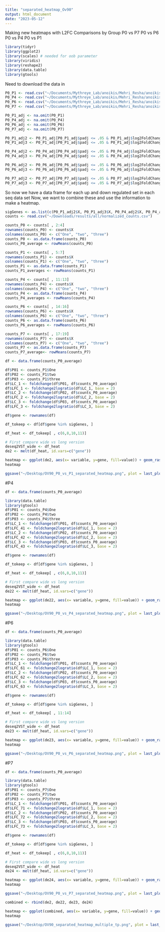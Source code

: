 ```yaml
---
title: "separated_heatmap_Ov90"
output: html_document
date: "2023-05-12"
---
```

Making new heatmaps with L2FC 
Comparisons by Group 
P0 vs P7
P0 vs P6
P0 vs P4
P0 vs P1 

```r
library(tidyr)
library(ggplot2)
library(scales) # needed for oob parameter
library(viridis)
library(reshape2)
library(data.table)
library(gtools)
```

Need to download the data in 
```r
P0_P1 <- read.csv("~/Documents/Mythreye_Lab/anoikis/Mehri_Resha/anoikis/resLFC1_5_0vs1.csv")
P0_P4 <- read.csv("~/Documents/Mythreye_Lab/anoikis/Mehri_Resha/anoikis/resLFC1_5_0vs4.csv")
P0_P6 <- read.csv("~/Documents/Mythreye_Lab/anoikis/Mehri_Resha/anoikis/resLFC1_5_0vs6.csv")
P0_P7 <- read.csv("~/Documents/Mythreye_Lab/anoikis/Mehri_Resha/anoikis/resLFC1_5_0vs7.csv")
```

```r
P0_P1_adj <- na.omit(P0_P1)
P0_P4_adj <- na.omit(P0_P4)
P0_P6_adj <- na.omit(P0_P6)
P0_P7_adj <- na.omit(P0_P7)
```

```r
P0_P1_adj2 <- P0_P1_adj[P0_P1_adj$padj <= .05 & P0_P1_adj$log2FoldChange >= 1.5, ]
P0_P1_adj3 <- P0_P1_adj[P0_P1_adj$padj <= .05 & P0_P1_adj$log2FoldChange <= -1.5, ]

P0_P4_adj2 <- P0_P4_adj[P0_P4_adj$padj <= .05 & P0_P4_adj$log2FoldChange >= 1.5, ]
P0_P4_adj3 <- P0_P4_adj[P0_P4_adj$padj <= .05 & P0_P4_adj$log2FoldChange <= -1.5, ]

P0_P6_adj2 <- P0_P6_adj[P0_P6_adj$padj <= .05 & P0_P6_adj$log2FoldChange >= 1.5, ]
P0_P6_adj3 <- P0_P6_adj[P0_P6_adj$padj <= .05 & P0_P6_adj$log2FoldChange <= -1.5, ]

P0_P7_adj2 <- P0_P7_adj[P0_P7_adj$padj <= .05 & P0_P7_adj$log2FoldChange >= 1.5, ]
P0_P7_adj3 <- P0_P7_adj[P0_P7_adj$padj <= .05 & P0_P7_adj$log2FoldChange <= -1.5, ]
```

So now we have a data frame for each up and down regulated set in each seq data set 
Now, we want to combine these and use the information to make a heatmap. 

```r
sigGenes <- as.list(c(P0_P1_adj2$X, P0_P1_adj3$X, P0_P4_adj2$X, P0_P4_adj3$X, P0_P7_adj2$X, P0_P7_adj3$X, P0_P6_adj2$X, P0_P6_adj3$X))
counts <- read.csv("~/Downloads/results/all/normalized_counts.csv")
```

```r
counts_P0 <- counts[ , 2:4]
rownames(counts_P0) <- counts$X
colnames(counts_P0) <- c("One", "two", "three")
counts_P0 <- as.data.frame(counts_P0)
counts_P0_average <- rowMeans(counts_P0)
```

```r
counts_P1 <- counts[ , 5:7]
rownames(counts_P1) <- counts$X
colnames(counts_P1) <- c("One", "two", "three")
counts_P1 <- as.data.frame(counts_P1)
counts_P1_averages <- rowMeans(counts_P1)
```


```r
counts_P4 <- counts[ , 11:13]
rownames(counts_P4) <- counts$X
colnames(counts_P4) <- c("One", "two", "three")
counts_P4 <- as.data.frame(counts_P4)
counts_P4_averages <- rowMeans(counts_P4)
```

```r
counts_P6 <- counts[ , 14:16]
rownames(counts_P6) <- counts$X
colnames(counts_P6) <- c("One", "two", "three")
counts_P6 <- as.data.frame(counts_P6)
counts_P6_averages <- rowMeans(counts_P6)
```

```r
counts_P7 <- counts[ , 17:19]
rownames(counts_P7) <- counts$X
colnames(counts_P7) <- c("One", "two", "three")
counts_P7 <- as.data.frame(counts_P7)
counts_P7_average<- rowMeans(counts_P7)
```

```r
df <- data.frame(counts_P0_average)
```

```r
df$P01 <- counts_P1$One
df$P02 <- counts_P1$two
df$P03 <- counts_P1$three
df$LC_1 <- foldchange(df$P01, df$counts_P0_average) 
df$LFC_1 <- foldchange2logratio(df$LC_1, base = 2)
df$LC_2 <- foldchange(df$P02, df$counts_P0_average)
df$LFC_2 <- foldchange2logratio(df$LC_2, base = 2)
df$LC_3 <- foldchange(df$P03, df$counts_P0_average)
df$LFC_3 <- foldchange2logratio(df$LC_3, base = 2)
```

```r
df$gene <- rownames(df)
```

```r
df_tokeep <- df[df$gene %in% sigGenes, ]
```

```r
df_heat <- df_tokeep[ , c(6,8,10,11)]
```

```r
# First compare wide vs long version
deseq2VST_wide <- df_heat
de2 <- melt(df_heat, id.vars=c("gene"))
```

```r
heatmap <- ggplot(de2, aes(x= variable, y=gene, fill=value)) + geom_raster() + scale_fill_viridis(discrete= FALSE) + theme(axis.text.x=element_text(angle=65, hjust=1), axis.text.y=element_blank(), axis.ticks.y=element_blank())
heatmap
```
```r
ggsave("~/Desktop/OV90_P0_vs_P1_separated_heatmap.png", plot = last_plot(), width = 10, height = 12, units = c("in"))
```

#P4 
```r
df <- data.frame(counts_P0_average)
```

```r
library(data.table)
library(gtools)
df$P01 <- counts_P4$One
df$P02 <- counts_P4$two
df$P03 <- counts_P4$three
df$LC_1 <- foldchange(df$P01, df$counts_P0_average) 
df$LFC_41 <- foldchange2logratio(df$LC_1, base = 2)
df$LC_2 <- foldchange(df$P02, df$counts_P0_average)
df$LFC_42 <- foldchange2logratio(df$LC_2, base = 2)
df$LC_3 <- foldchange(df$P03, df$counts_P0_average)
df$LFC_43 <- foldchange2logratio(df$LC_3, base = 2)
```

```r
df$gene <- rownames(df)
```

```r
df_tokeep <- df[df$gene %in% sigGenes, ]
```

```r
df_heat <- df_tokeep[ , c(6,8,10,11)]
```

```r
# First compare wide vs long version
deseq2VST_wide <- df_heat
de22 <- melt(df_heat, id.vars=c("gene"))
```

```r
heatmap <- ggplot(de22, aes(x= variable, y=gene, fill=value)) + geom_raster() + scale_fill_viridis(discrete= FALSE) + theme(axis.text.x=element_text(angle=65, hjust=1), axis.text.y=element_blank(), axis.ticks.y=element_blank())
heatmap
```

```r
ggsave("~/Desktop/OV90_P0_vs_P4_separated_heatmap.png", plot = last_plot(), width = 10, height = 12, units = c("in"))
```

#P6
```r
df <- data.frame(counts_P0_average)
```

```r
library(data.table)
library(gtools)
df$P01 <- counts_P6$One
df$P02 <- counts_P6$two
df$P03 <- counts_P6$three
df$LC_1 <- foldchange(df$P01, df$counts_P0_average) 
df$LFC_61 <- foldchange2logratio(df$LC_1, base = 2)
df$LC_2 <- foldchange(df$P02, df$counts_P0_average)
df$LFC_62 <- foldchange2logratio(df$LC_2, base = 2)
df$LC_3 <- foldchange(df$P03, df$counts_P0_average)
df$LFC_63 <- foldchange2logratio(df$LC_3, base = 2)
```

```r
df$gene <- rownames(df)
```

```r
df_tokeep <- df[df$gene %in% sigGenes, ]
```

```r
df_heat <- df_tokeep[ , 11:14]
```

```r
# First compare wide vs long version
deseq2VST_wide <- df_heat
de23 <- melt(df_heat, id.vars=c("gene"))
```

```r
heatmap <- ggplot(de23, aes(x= variable, y=gene, fill=value)) + geom_raster() + scale_fill_viridis(discrete= FALSE) + theme(axis.text.x=element_text(angle=65, hjust=1), axis.text.y=element_blank(), axis.ticks.y=element_blank())
heatmap
```

```r
ggsave("~/Desktop/OV90_P0_vs_P6_separated_heatmap.png", plot = last_plot(), width = 10, height = 12, units = c("in"))
```

#P7
```r
df <- data.frame(counts_P0_average)
```

```r
library(data.table)
library(gtools)
df$P01 <- counts_P7$One
df$P02 <- counts_P7$two
df$P03 <- counts_P7$three
df$LC_1 <- foldchange(df$P01, df$counts_P0_average) 
df$LFC_71 <- foldchange2logratio(df$LC_1, base = 2)
df$LC_2 <- foldchange(df$P02, df$counts_P0_average)
df$LFC_72 <- foldchange2logratio(df$LC_2, base = 2)
df$LC_3 <- foldchange(df$P03, df$counts_P0_average)
df$LFC_73 <- foldchange2logratio(df$LC_3, base = 2)
```

```r
df$gene <- rownames(df)
```

```r
df_tokeep <- df[df$gene %in% sigGenes, ]
```

```r
df_heat <- df_tokeep[ , c(6,8,10,11)]
```

```r
# First compare wide vs long version
deseq2VST_wide <- df_heat
de24 <- melt(df_heat, id.vars=c("gene"))
```

```r
heatmap <- ggplot(de24, aes(x= variable, y=gene, fill=value)) + geom_raster() + scale_fill_viridis(discrete= FALSE) + theme(axis.text.x=element_text(angle=65, hjust=1), axis.text.y=element_blank(), axis.ticks.y=element_blank())
heatmap
```

```r
ggsave("~/Desktop/OV90_P0_vs_P7_separated_heatmap.png", plot = last_plot(), width = 10, height = 12, units = c("in"))
```

```r
combined <- rbind(de2, de22, de23, de24)
```

```r
heatmap <- ggplot(combined, aes(x= variable, y=gene, fill=value)) + geom_raster() + scale_fill_viridis(discrete= FALSE) + theme(axis.text.x=element_text(angle=65, hjust=1), axis.text.y=element_blank(), axis.ticks.y=element_blank()) + aes(y = reorder(gene, value))
heatmap
```

```r
ggsave("~/Desktop/OV90_separated_heatmap_multiple_tp.png", plot = last_plot(), width = 10, height = 12, units = c("in"))
```